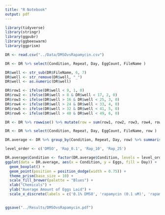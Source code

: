 ```yaml
---
title: "R Notebook"
output: pdf
---
```

```r
library(tidyverse)
library(stringr)
library(ggpubr)
library(ggbeeswarm)
library(ggprism)
```


```r
DR <- read.csv("../Data/DMSOvsRapamycin.csv")
```

```r
DR <- DR %>% select(Condition, Repeat, Day, EggCount, FileName )
```

```r
DR$well <- str_sub(DR$FileName, 6, 7)
DR$well <- str_remove(DR$well, "_")
DR$well <- as.numeric(DR$well) 
```

```r
DR$row1 <- ifelse(DR$well < 9, 1, 0)
DR$row2 <- ifelse(DR$well > 8 & DR$well < 17, 2, 0)
DR$row3 <- ifelse(DR$well > 16 & DR$well < 25, 3, 0)
DR$row4 <- ifelse(DR$well > 24 & DR$well < 33, 4, 0)
DR$row5 <- ifelse(DR$well > 32 & DR$well < 41, 5, 0)
DR$row6 <- ifelse(DR$well > 40 & DR$well < 49, 6, 0) 
```

```r
DR <- DR %>% rowwise() %>% mutate(row = sum(row1, row2, row3, row4, row5, row6)) 
```

```r
DR <- DR %>% select(Condition, Repeat, Day, EggCount, FileName, row )  
```

```r
DR.average <- DR %>% group_by(Condition, Repeat, Day, row) %>% summarise(Eggs = mean(EggCount)) 
```


```r
level_order <- c('DMSO', 'Rap_0.1', 'Rap_10', 'Rap_25')

DR.average$Condition <- factor(DR.average$Condition, levels = level_order)
ggplot(data = DR.average, aes(x = Condition, y = Eggs, fill = Day)) + 
  geom_boxplot() +
  geom_point(position = position_dodge(width = 0.75)) +
  theme_prism(base_size = 10) +
  scale_fill_brewer(palette = "Blues") +
  xlab("Chemicals") +
  ylab("Average Amount of Eggs Laid") +
  scale_x_discrete(labels = c('0.1% DMS0', 'rapamycin (0.1 uM)', 'rapamycin (10 uM)', 'rapamycin (25 uM)'))

    
ggsave("../Results/DMSOvsRapamycin.pdf")
```
